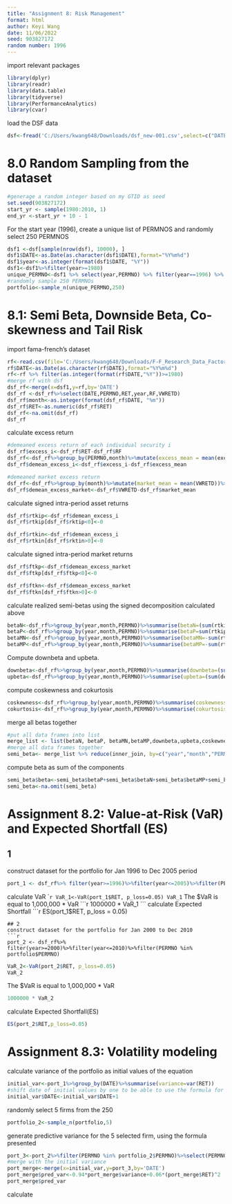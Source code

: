 ---
title: "Assignment 8: Risk Management"
format: html
author: Keyi Wang
date: 11/06/2022
seed: 903827172
random number: 1996
---
import relevant packages
```{r}
library(dplyr)
library(readr)
library(data.table)
library(tidyverse)
library(PerformanceAnalytics)
library(cvar)
```
load the DSF data
```{r}
dsf<-fread('C:/Users/kwang648/Downloads/dsf_new-001.csv',select=c("DATE","PERMNO","RET","VWRETD"),showProgress =TRUE)
```
# 8.0 Random Sampling from the dataset
```{r}
#generage a random integer based on my GTID as seed
set.seed(903827172)
start_yr <- sample(1980:2010, 1)
end_yr <-start_yr + 10 - 1
```
For the start year (1996), create a unique list of PERMNOS and randomly select 250 PERMNOS
```{r}
dsf1 <-dsf[sample(nrow(dsf), 10000), ]
dsf1$DATE<-as.Date(as.character(dsf1$DATE),format="%Y%m%d")
dsf1$year<-as.integer(format(dsf1$DATE, "%Y"))
dsf1<-dsf1%>%filter(year>=1980)
unique_PERMNO<-dsf1 %>% select(year,PERMNO) %>% filter(year==1996) %>% distinct(PERMNO)
#randomly sample 250 PERMNOs
portfolio<-sample_n(unique_PERMNO,250)
```
# 8.1: Semi Beta, Downside Beta, Co-skewness and Tail Risk
import fama-french's dataset
```{r}
rf<-read.csv(file='C:/Users/kwang648/Downloads/F-F_Research_Data_Factors_daily.csv')
rf$DATE<-as.Date(as.character(rf$DATE),format="%Y%m%d")
rf<-rf %>% filter(as.integer(format(rf$DATE,"%Y"))>=1980)
#merge rf with dsf
dsf_rf<-merge(x=dsf1,y=rf,by='DATE')
dsf_rf <-dsf_rf%>%select(DATE,PERMNO,RET,year,RF,VWRETD)
dsf_rf$month<-as.integer(format(dsf_rf$DATE, "%m"))
dsf_rf$RET<-as.numeric(dsf_rf$RET)
dsf_rf<-na.omit(dsf_rf)
dsf_rf
```
calculate excess return
```{r}
#demeaned excess return of each individual security i
dsf_rf$excess_i<-dsf_rf$RET-dsf_rf$RF
dsf_rf<-dsf_rf%>%group_by(PERMNO,month)%>%mutate(excess_mean = mean(excess_i))%>%ungroup()
dsf_rf$demean_excess_i<-dsf_rf$excess_i-dsf_rf$excess_mean

#demeaned market excess return
dsf_rf<-dsf_rf%>%group_by(month)%>%mutate(market_mean = mean(VWRETD))%>%ungroup()
dsf_rf$demean_excess_market<-dsf_rf$VWRETD-dsf_rf$market_mean
```
calculate signed intra-period asset returns
```{r}
dsf_rf$rtkip<-dsf_rf$demean_excess_i
dsf_rf$rtkip[dsf_rf$rktip<0]<-0

dsf_rf$rtkin<-dsf_rf$demean_excess_i
dsf_rf$rtkin[dsf_rf$rktin>0]<-0
```
calculate signed intra-period market returns
```{r}
dsf_rf$ftkp<-dsf_rf$demean_excess_market
dsf_rf$ftkp[dsf_rf$ftkp<0]<-0

dsf_rf$ftkn<-dsf_rf$demean_excess_market
dsf_rf$ftkn[dsf_rf$ftkn>0]<-0
```
calculate realized semi-betas using the signed decomposition calculated above
```{r}
betaN<-dsf_rf%>%group_by(year,month,PERMNO)%>%summarise(betaN=(sum(rtkin*ftkn)/sum((demean_excess_market)^2)))
betaP<-dsf_rf%>%group_by(year,month,PERMNO)%>%summarise(betaP=sum(rtkip*ftkp)/sum((demean_excess_market)^2))
betaMN<-dsf_rf%>%group_by(year,month,PERMNO)%>%summarise(betaMN=-sum(rtkip*ftkn)/sum((demean_excess_market)^2))
betaMP<-dsf_rf%>%group_by(year,month,PERMNO)%>%summarise(betaMP=-sum(rtkin*ftkp)/sum((demean_excess_market)^2))
```
Compute downbeta and upbeta.
```{r}
downbeta<-dsf_rf%>%group_by(year,month,PERMNO)%>%summarise(downbeta=(sum(demean_excess_i*ftkn)/sum((ftkn)^2)))
upbeta<-dsf_rf%>%group_by(year,month,PERMNO)%>%summarise(upbeta=(sum(demean_excess_i*ftkp)/sum((ftkp)^2)))
```
compute coskewness and cokurtosis
```{r}
coskewness<-dsf_rf%>%group_by(year,month,PERMNO)%>%summarise(coskewness=(1/21)*(sum(demean_excess_i*(demean_excess_market)^2))/(sqrt((1/21)*sum(demean_excess_i^2))*(1/21)*sum(demean_excess_market^2)))
cokurtosis<-dsf_rf%>%group_by(year,month,PERMNO)%>%summarise(cokurtosis=(1/21)*(sum(demean_excess_i*(demean_excess_market)^2))/(sqrt((1/21)*sum(demean_excess_i^3))*((1/21)*sum(demean_excess_market^2))^(3/2)))
```
merge all betas together
```{r}
#put all data frames into list
merge_list <- list(betaN, betaP, betaMN,betaMP,downbeta,upbeta,coskewness,cokurtosis)      
#merge all data frames together
semi_beta<- merge_list %>% reduce(inner_join, by=c("year","month","PERMNO"))
```
compute beta as sum of the components
```{r}
semi_beta$beta<-semi_beta$betaP+semi_beta$betaN+semi_beta$betaMP+semi_beta$betaMN
semi_beta<-na.omit(semi_beta)
```
# Assignment 8.2: Value-at-Risk (VaR) and Expected Shortfall (ES)
## 1
construct dataset for the portfolio for Jan 1996 to Dec 2005 period
```{r}
port_1 <- dsf_rf%>% filter(year>=1996)%>%filter(year<=2005)%>%filter(PERMNO %in% portfolio$PERMNO)
```

calculate VaR
````{r}
VaR_1<-VaR(port_1$RET, p_loss=0.05)
VaR_1
```
The $VaR is equal to 1,000,000 * VaR
```{r}
1000000 * VaR_1
```
calculate Expected Shortfall
```{r}
ES(port_1$RET, p_loss = 0.05)
```
## 2
construct dataset for the portfolio for Jan 2000 to Dec 2010
```{r}
port_2 <- dsf_rf%>% filter(year>=2000)%>%filter(year<=2010)%>%filter(PERMNO %in% portfolio$PERMNO)
```

```{r}
VaR_2<-VaR(port_2$RET, p_loss=0.05)
VaR_2
```
The $VaR is equal to 1,000,000 * VaR

```{r}
1000000 * VaR_2
```
calculate Expected Shortfall(ES)
```{r}
ES(port_2$RET,p_loss=0.05)
```

# Assignment 8.3: Volatility modeling
calculate variance of the portfolio as initial values of the equation
```{r}
initial_var<-port_1%>%group_by(DATE)%>%summarise(variance=var(RET))
#shift date of initial values by one to be able to use the formula for the same row
initial_var$DATE<-initial_var$DATE+1
```
randomly select 5 firms from the 250
```{r}
portfolio_2<-sample_n(portfolio,5)
```
generate predictive variance for the 5 selected firm, using the formula presented
```{r}
port_3<-port_2%>%filter(PERMNO %in% portfolio_2$PERMNO)%>%select(PERMNO,DATE,RET)
#merge with the initial variance
port_merge<-merge(x=initial_var,y=port_3,by='DATE')
port_merge$pred_var<-0.94*port_merge$variance+0.06*(port_merge$RET)^2
port_merge$pred_var
```















calculate 





















